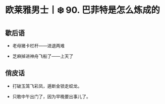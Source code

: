 # 欧莱雅男士丨❄️ 90. 巴菲特是怎么炼成的

## 歇后语

- 老母猪卡栏杆——进退两难

- 芝麻掉进神舟飞船了——上天了

## 俏皮话

- 打破玉笼飞彩凤，遁断金锁走蛟龙。

- 只敢中午出门了，因为早晚要出事儿了。

